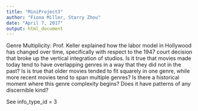 ```yaml
---
title: "MiniProject3"
author: "Fiona Miller, Starry Zhou"
date: "April 7, 2017"
output: html_document
---
```

Genre Multiplicity: Prof. Keller explained how the labor model in Hollywood has changed over time, specifically with respect to the 1947 court decision that broke up the vertical integration of studios. Is it true that movies made today tend to have overlapping genres in a way that they did not in the past? Is is true that older movies tended to fit squarely in one genre, while more recent movies tend to span multiple genres? Is there a historical moment where this genre complexity begins? Does it have patterns of any discernible kind?

See info_type_id = 3